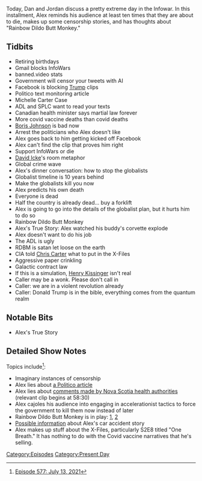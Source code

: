 {{DEFAULTSORT:
    #_EPISODE_0577:July 13, 2021
}}{{Episode
    | title           = July 13, 2021
    | caption         = Listen to this episode on [https://knowledgefight.libsyn.com/577-july-13-2021 Libsyn] [https://open.spotify.com/episode/5V42D5ACLfaD7L8yZSH98K Spotify], Read the [[Transcript/577: July 13, 2021|Unofficial Transcript]], View discussion on [https://reddit.com/olb7aw Reddit]
    | episodeNumber   = 577
    | length          = 01:43:35
    | airDate         = July 16, 2021
    | coverageDate    = July 13, 2021
    | episodeType     = [[:Category:Present Day|Present Day]]
    | appearance      = [[Michelle Carter]], [[Boris Johnson]], [[David Icke]], [[Chris Carter]], [[Rainbow Dildo Butt Monkey]], [[Henry Kissinger]]
    | oocDrop         = Ah, the good ol' days, ZZ Top, haw haw haw haw
    | previousEpisode = [[576: July 9, 2021]]
    | nextEpisode     = [[578: A Little Side Track]]
}}

{{Stub}}

Today, Dan and Jordan discuss a pretty extreme day in the Infowar.  In this installment, Alex reminds his audience at least ten times that they are about to die, makes up some censorship stories, and has thoughts about "Rainbow Dildo Butt Monkey."

==Tidbits==

*Retiring birthdays
*Gmail blocks InfoWars
*banned.video stats
*Government will censor your tweets with AI
*Facebook is blocking [[Donald Trump|Trump]] clips
*Politico text monitoring article
*Michelle Carter Case
*ADL and SPLC want to read your texts
*Canadian health minister says martial law forever
*More covid vaccine deaths than covid deaths
*[[Boris Johnson]] is bad now
*Arrest the politicians who Alex doesn't like
*Alex goes back to him getting kicked off Facebook
*Alex can't find the clip that proves him right
*Support InfoWars or die
*[[David Icke]]'s room metaphor
*Global crime wave
*Alex's dinner conversation: how to stop the globalists
*Globalist timeline is 10 years behind
*Make the globalists kill you now
*Alex predicts his own death
*Everyone is dead
*Half the country is already dead... buy a forklift
*Alex is going to go into the details of the globalist plan, but it hurts him to do so
*Rainbow Dildo Butt Monkey
*Alex's True Story: Alex watched his buddy's corvette explode
*Alex doesn't want to do his job
*The ADL is ugly
*RDBM is satan let loose on the earth
*CIA told [[Chris Carter]] what to put in the X-Files
*Aggressive paper crinkling
*Galactic contract law
*If this is a simulation, [[Henry Kissinger]] isn't real
*Caller may be a wonk. Please don't call in
*Caller: we are in a violent revolution already
*Caller: Donald Trump is in the bible, everything comes from the quantum realm

==Notable Bits==

*Alex's True Story

==Detailed Show Notes==

Topics include<ref>[https://knowledgefight.com/research/2021/7/15/episode-577-july-13-2021 Episode 577: July 13, 2021]</ref>:

*Imaginary instances of censorship
*Alex lies about [https://www.politico.com/news/2021/07/12/biden-covid-vaccination-campaign-499278 a Politico article]
*Alex lies about [https://www.youtube.com/watch?v=o-P0Hq4mK2M comments made by Nova Scotia health authorities] (relevant clip begins at 58:30)
*Alex cajoles his audience into engaging in accelerationist tactics to force the government to kill them now instead of later
*Rainbow Dildo Butt Monkey is in play: [https://www.unilad.co.uk/news/london-library-apologises-after-man-dressed-as-rainbow-dildo-butt-monkey-appears-at-kids-event/ 1], [https://www.ilfordrecorder.co.uk/news/comment-about-inappropriate-animal-costume-causes-stir-8140602 2]
*[https://www.dmagazine.com/publications/d-magazine/1991/july/fatal-obsessions/ Possible information] about Alex's car accident story
*Alex makes up stuff about the X-Files, particularly S2E8 titled "One Breath." It has nothing to do with the Covid vaccine narratives that he's selling.

[[Category:Episodes]]
[[Category:Present Day]]
